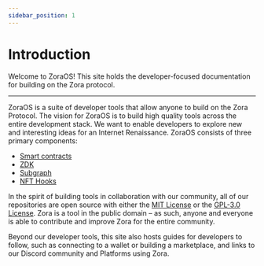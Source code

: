 ```yaml
---
sidebar_position: 1
---
```


# Introduction
Welcome to ZoraOS! This site holds the developer-focused documentation for building on the Zora protocol.

---

ZoraOS is a suite of developer tools that allow anyone to build on the Zora Protocol. The vision for ZoraOS is to build high quality tools across the entire development stack. We want to enable developers to explore new and interesting ideas for an Internet Renaissance. ZoraOS consists of three primary components:

* [Smart contracts](../docs/developer-tools/smart-contracts/smart-contracts)
* [ZDK](../docs/developer-tools/zdk/introduction)
* [Subgraph](../docs/developer-tools/subgraph/subgraph)
* [NFT Hooks](../docs/developer-tools/media-rendering/nft-hooks)

In the spirit of building tools in collaboration with our community, all of our repositories are open source with either the [MIT License](https://opensource.org/licenses/MIT) or the [GPL-3.0 License](https://www.gnu.org/licenses/gpl-3.0.en.html). Zora is a tool in the public domain – as such, anyone and everyone is able to contribute and improve Zora for the entire community.

Beyond our developer tools, this site also hosts guides for developers to follow, such as connecting to a wallet or building a marketplace, and links to our Discord community and Platforms using Zora.